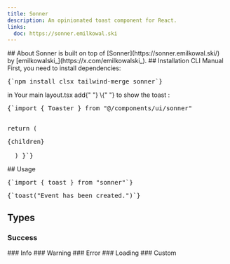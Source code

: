 ```yaml
---
title: Sonner
description: An opinionated toast component for React.
links:
  doc: https://sonner.emilkowal.ski
---
```


<ComponentPreview name="sonner-demo" />
## About
<MdxBadge>Sonner</MdxBadge> is built on top of
[Sonner](https://sonner.emilkowal.ski/) by
[emilkowalski_](https://x.com/emilkowalski_). 
## Installation
<CliCodeTabs>

<TabsList>
  <TabsTrigger value="cli">CLI</TabsTrigger>
  <TabsTrigger value="manual">Manual</TabsTrigger>
</TabsList>

<TabsContent value="cli">
<CliCodeTabs>
  <CodeCommands componentName="sonner"/>
</CliCodeTabs>
</TabsContent>

<TabsContent value="manual">
<div className="not-prose px-4 md:px-0">
  <Step>
    <StepItem title="Install Dependencies">
      First, you need to install dependencies:
      <Pre>{`npm install clsx tailwind-merge sonner`}</Pre>
    </StepItem>
    <StepItem title="Create utils.ts">
      <ComponentUtilsText />
      <ComponentUtils />
    </StepItem>
    <StepItem title="Create Sonner Component">
      <ComponentSource name="sonner-demo" />
    </StepItem>
    <StepItem title="Edit layout.tsx for Toaster component">
    in Your main <MdxBadge>layout.tsx</MdxBadge> add{" "} <MdxBadge> \<Toaster /></MdxBadge>{" "} to show the toast :
      <Pre
        highlightLines={[8]}
      >{`import { Toaster } from "@/components/ui/sonner"
 
  return (
    <html lang="en">
      <body>
        <main>{children}</main>
        <Toaster />
      </body>
    </html>
   )
}`}</Pre>
    </StepItem>
  </Step>
</div>
</TabsContent>
</CliCodeTabs>
## Usage
<div className="not-prose space-y-6">
  <Pre>{`import { toast } from "sonner"`}</Pre>
  <Pre>{`toast("Event has been created.")`}</Pre>
</div>

## Types

### Success

<ComponentPreview name="sonner-demo" variant="success" />
### Info
<ComponentPreview name="sonner-demo" variant="info" />
### Warning
<ComponentPreview name="sonner-demo" variant="warning" />
### Error
<ComponentPreview name="sonner-demo" variant="error" />
### Loading
<ComponentPreview name="sonner-demo" variant="loading" />
### Custom
<ComponentPreview name="sonner-demo" variant="custom" />

